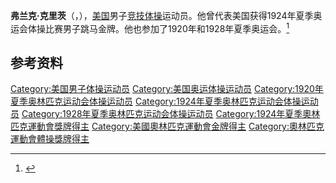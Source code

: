 {{NoteTA|G1=Sports}}
'''弗兰克·克里茨'''（{{lang-en|Frank Kriz}}，{{bd|1894年|3月26日|1955年|1月11日}}），[[美国|美国]]男子[[竞技体操|竞技体操]]运动员。他曾代表美国获得1924年夏季奥运会体操比赛男子跳马金牌。他也参加了1920年和1928年夏季奥运会。<ref>{{Cite web|title=Frank KRIZ|url=https://www.olympic.org/frank-kriz|accessdate=2021-03-31|work=International Olympic Committee|archive-date=2017-03-27|archive-url=https://web.archive.org/web/20170327031948/https://www.olympic.org/frank-kriz|dead-url=no}}</ref>

== 参考资料 ==
{{reflist}}

{{奧林匹克運動會體操比賽男子跳馬冠軍}}

{{Authority control}}
{{DEFAULTSORT:Kriz, Frank}}
[[Category:美国男子体操运动员|Category:美国男子体操运动员]]
[[Category:美国奥运体操运动员|Category:美国奥运体操运动员]]
[[Category:1920年夏季奥林匹克运动会体操运动员|Category:1920年夏季奥林匹克运动会体操运动员]]
[[Category:1924年夏季奥林匹克运动会体操运动员|Category:1924年夏季奥林匹克运动会体操运动员]]
[[Category:1928年夏季奥林匹克运动会体操运动员|Category:1928年夏季奥林匹克运动会体操运动员]]
[[Category:1924年夏季奧林匹克運動會獎牌得主|Category:1924年夏季奧林匹克運動會獎牌得主]]
[[Category:美國奧林匹克運動會金牌得主|Category:美國奧林匹克運動會金牌得主]]
[[Category:奧林匹克運動會體操獎牌得主|Category:奧林匹克運動會體操獎牌得主]]